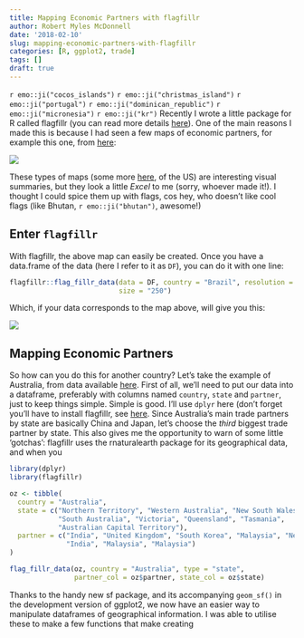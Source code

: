 ```yaml
---
title: Mapping Economic Partners with flagfillr
author: Robert Myles McDonnell
date: '2018-02-10'
slug: mapping-economic-partners-with-flagfillr
categories: [R, ggplot2, trade]
tags: []
draft: true
---
```


`r emo::ji("cocos_islands")` `r emo::ji("christmas_island")` `r emo::ji("portugal")` `r emo::ji("dominican_republic")` `r emo::ji("micronesia")` `r emo::ji("kr")`
Recently I wrote a little package for R called flagfillr (you can read more details [here](https://github.com/RobertMyles/flagfillr)). One of the main reasons I made this is because I had seen a few maps of economic partners, for example this one, from [here](http://drunkeynesian.blogspot.com.br/2017/11/o-que-os-estados-brasileiros-exportam.html):  

![](https://i.imgur.com/6aL6KI9.png)

These types of maps (some more [here](http://www.businessinsider.com/us-state-import-export-international-trade-partner-map-2017-11), of the US) are interesting visual summaries, but they look a little *Excel* to me (sorry, whoever made it!). I thought I could spice them up with flags, cos hey, who doesn't like cool flags (like Bhutan, `r emo::ji("bhutan")`, awesome!)

## Enter `flagfillr`

With flagfillr, the above map can easily be created. Once you have a data.frame of the data (here I refer to it as `DF`), you can do it with one line: 
```r
flagfillr::flag_fillr_data(data = DF, country = "Brazil", resolution = "large",
                           size = "250")
```

Which, if your data corresponds to the map above, will give you this: 

![](https://i.imgur.com/qbNUhbY.png)


## Mapping Economic Partners

So how can you do this for another country? Let's take the example of Australia, from data available [here](http://dfat.gov.au/trade/resources/trade-at-a-glance/Pages/goods-by-state.aspx). First of all, we'll need to put our data into a dataframe, preferably with columns named `country`, `state` and `partner`, just to keep things simple. Simple is good. I'll use `dplyr` here (don't forget you'll have to install flagfillr, see [here](https://github.com/RobertMyles/flagfillr). Since Australia's main trade partners by state are basically China and Japan, let's choose the *third* biggest trade partner by state. This also gives me the opportunity to warn of some little 'gotchas': flagfillr uses the rnaturalearth package for its geographical data, and when you 

```r
library(dplyr)
library(flagfillr) 

oz <- tibble(
  country = "Australia",
  state = c("Northern Territory", "Western Australia", "New South Wales",
            "South Australia", "Victoria", "Queensland", "Tasmania",
            "Australian Capital Territory"),
  partner = c("India", "United Kingdom", "South Korea", "Malaysia", "New Zealand",
              "India", "Malaysia", "Malaysia")
)

flag_fillr_data(oz, country = "Australia", type = "state", 
                partner_col = oz$partner, state_col = oz$state)
```



Thanks to the handy new sf package, and its accompanying `geom_sf()` in the development version of ggplot2, we now have an easier way to manipulate dataframes of geographical information. I was able to utilise these to make a few functions that make creating 


